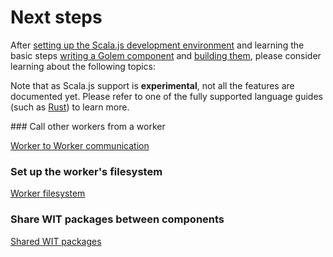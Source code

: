 
# Next steps

After [setting up the Scala.js development environment](/experimental-languages/scalajs-language-guide/setup) and learning the basic steps [writing a Golem component](/experimental-languages/scalajs-language-guide/defining-components) and [building them](/experimental-languages/scalajs-language-guide/building-components), please consider learning about the following topics:

Note that as Scala.js support is **experimental**, not all the features are documented yet. Please refer to one of the fully supported language guides (such as [Rust](/rust-language-guide/next-steps)) to learn more.

<Steps>
### Call other workers from a worker

[Worker to Worker communication](/common-language-guide/rpc)

### Set up the worker's filesystem

[Worker filesystem](/common-language-guide/worker-filesystem)

### Share WIT packages between components

[Shared WIT packages](/common-language-guide/shared-wit-packages)

</Steps>
